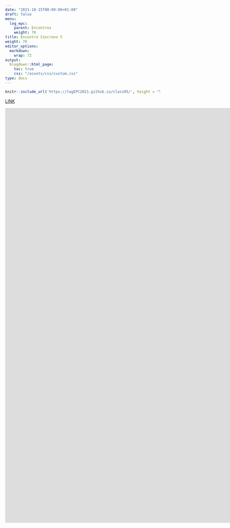 ```yaml
---
date: "2021-10-15T00:00:00+01:00"
draft: false
menu:
  log_epc:
    parent: Encontros
    weight: 70
title: Encontro Síncrono 5
weight: 70
editor_options: 
  markdown: 
    wrap: 72
output: 
  blogdown::html_page:
    toc: true
    css: "/assets/css/custom.css"
type: docs
---
```



```r
knitr::include_url('https://logEPC2021.github.io/class05/', height = "500px")
```

[LINK](https://logEPC2021.github.io/class05/)

<iframe width="1553" height="675" src="https://www.youtube.com/embed/pvjHrd4mmj4" title="YouTube video player" frameborder="0" allow="accelerometer; autoplay; clipboard-write; encrypted-media; gyroscope; picture-in-picture" allowfullscreen></iframe>

<iframe width="1553" height="675" src="https://www.youtube.com/embed/75UjoK_C7Nw" title="YouTube video player" frameborder="0" allow="accelerometer; autoplay; clipboard-write; encrypted-media; gyroscope; picture-in-picture" allowfullscreen></iframe>
